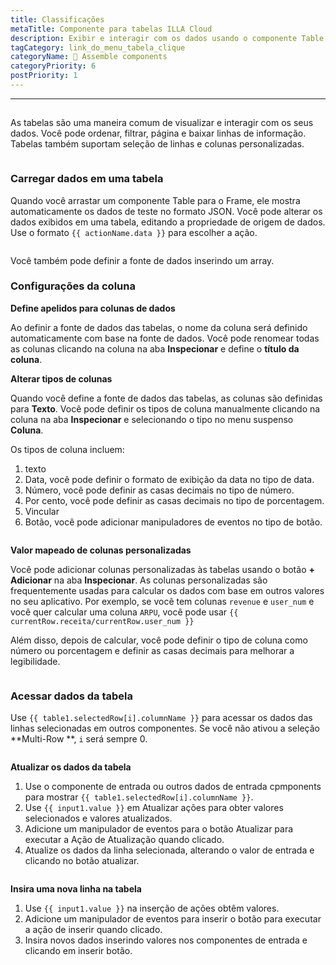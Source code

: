 ```yaml
---
title: Classificações
metaTitle: Componente para tabelas ILLA Cloud
description: Exibir e interagir com os dados usando o componente Table
tagCategory: link_do_menu_tabela_clique
categoryName: 🧬 Assemble components
categoryPriority: 6
postPriority: 1
---
```


* * *

## <Heading hidden>Tabela</Heading>

As tabelas são uma maneira comum de visualizar e interagir com os seus dados. Você pode ordenar, filtrar, página e baixar linhas de informação. Tabelas também suportam seleção de linhas e colunas personalizadas.

<img
  src='https://cdn.illacloud.com/official-website/img/docs/assemble/table.png'
  alt=""
/>

### Carregar dados em uma tabela

Quando você arrastar um componente Table para o Frame, ele mostra automaticamente os dados de teste no formato JSON. Você pode alterar os dados exibidos em uma tabela, editando a propriedade de origem de dados. Use o formato `{{ actionName.data }}` para escolher a ação.

<img
  src='https://cdn.illacloud.com/official-website/img/docs/assemble/table1.png'
  alt=""
/>

Você também pode definir a fonte de dados inserindo um array.

### Configurações da coluna

**Define apelidos para colunas de dados**

Ao definir a fonte de dados das tabelas, o nome da coluna será definido automaticamente com base na fonte de dados. Você pode renomear todas as colunas clicando na coluna na aba **Inspecionar** e define o **título da coluna**.

**Alterar tipos de colunas**

Quando você define a fonte de dados das tabelas, as colunas são definidas para **Texto**. Você pode definir os tipos de coluna manualmente clicando na coluna na aba **Inspecionar** e selecionando o tipo no menu suspenso **Coluna**.

Os tipos de coluna incluem:

1.  texto
2.  Data, você pode definir o formato de exibição da data no tipo de data.
3.  Número, você pode definir as casas decimais no tipo de número.
4.  Por cento, você pode definir as casas decimais no tipo de porcentagem.
5.  Vincular
6.  Botão, você pode adicionar manipuladores de eventos no tipo de botão.

<img
  src='https://cdn.illacloud.com/official-website/img/docs/assemble/table2.png'
  alt=""
/>

**Valor mapeado de colunas personalizadas**

Você pode adicionar colunas personalizadas às tabelas usando o botão **+ Adicionar** na aba **Inspecionar**. As colunas personalizadas são frequentemente usadas para calcular os dados com base em outros valores no seu aplicativo. Por exemplo, se você tem colunas `revenue` e `user_num` e você quer calcular uma coluna `ARPU`, você pode usar `{{ currentRow.receita/currentRow.user_num }}`

Além disso, depois de calcular, você pode definir o tipo de coluna como número ou porcentagem e definir as casas decimais para melhorar a legibilidade.

<img
  src='https://cdn.illacloud.com/official-website/img/docs/assemble/table3.png'
  alt=""
/>

### Acessar dados da tabela

Use `{{ table1.selectedRow[i].columnName }}` para acessar os dados das linhas selecionadas em outros componentes. Se você não ativou a seleção **Multi-Row **, `i` será sempre 0.

<img
  src='https://cdn.illacloud.com/official-website/img/docs/assemble/table4.png'
  alt=""
/>

**Atualizar os dados da tabela**

1.  Use o componente de entrada ou outros dados de entrada cpmponents para mostrar `{{ table1.selectedRow[i].columnName }}`.
2.  Use `{{ input1.value }}` em Atualizar ações para obter valores selecionados e valores atualizados.
3.  Adicione um manipulador de eventos para o botão Atualizar para executar a Ação de Atualização quando clicado.
4.  Atualize os dados da linha selecionada, alterando o valor de entrada e clicando no botão atualizar.

<img
  src='https://cdn.illacloud.com/official-website/img/docs/assemble/table5.png'
  alt=""
/>

**Insira uma nova linha na tabela**

1.  Use `{{ input1.value }}` na inserção de ações obtêm valores.
2.  Adicione um manipulador de eventos para inserir o botão para executar a ação de inserir quando clicado.
3.  Insira novos dados inserindo valores nos componentes de entrada e clicando em inserir botão.

<img
  src='https://cdn.illacloud.com/official-website/img/docs/assemble/table6.png'
  alt=""
/>
